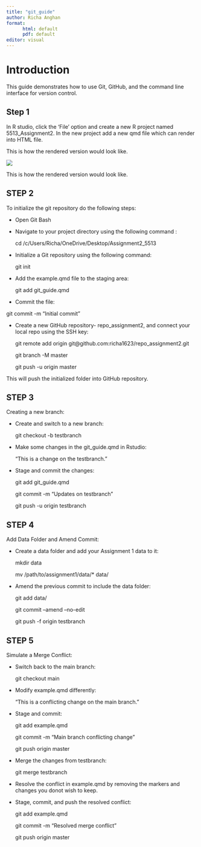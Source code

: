 ```yaml
---
title: "git_guide"
author: Richa Anghan
format: 
      html: default
      pdf: default 
editor: visual
---
```


# Introduction

This guide demonstrates how to use Git, GitHub, and the command line interface for version control.

## Step 1

In R studio, click the 'File' option and create a new R project named 5513_Assignment2. In the new project add a new qmd file which can render into HTML file.

This is how the rendered version would look like.

![](images/Screenshot%202025-05-14%20202259.png)

This is how the rendered version would look like.

## STEP 2

To initialize the git repository do the following steps:

-   Open Git Bash

-   Navigate to your project directory using the following command :

    cd /c/Users/Richa/OneDrive/Desktop/Assignment2_5513

-   Initialize a Git repository using the following command:

    git init

-   Add the example.qmd file to the staging area:

    git add git_guide.qmd

-   Commit the file:

git commit -m "Initial commit"

-   Create a new GitHub repository- repo_assignment2, and connect your local repo using the SSH key:

    git remote add origin git\@github.com:richa1623/repo_assignment2.git

    git branch -M master

    git push -u origin master

This will push the initialized folder into GitHub repository.

## STEP 3

Creating a new branch:

-   Create and switch to a new branch:

    git checkout -b testbranch

-   Make some changes in the git_guide.qmd in Rstudio:

    "This is a change on the testbranch."

-   Stage and commit the changes:

    git add git_guide.qmd

    git commit -m "Updates on testbranch"

    git push -u origin testbranch

## STEP 4

Add Data Folder and Amend Commit:

-   Create a data folder and add your Assignment 1 data to it:

    mkdir data

    mv /path/to/assignment1/data/\* data/

-   Amend the previous commit to include the data folder:

    git add data/

    git commit --amend --no-edit

    git push -f origin testbranch

## STEP 5

Simulate a Merge Conflict:

-   Switch back to the main branch:

    git checkout main

-   Modify example.qmd differently:

    "This is a conflicting change on the main branch."

-   Stage and commit:

    git add example.qmd

    git commit -m "Main branch conflicting change"

    git push origin master

-   Merge the changes from testbranch:

    git merge testbranch

-   Resolve the conflict in example.qmd by removing the markers and changes you donot wish to keep.

-   Stage, commit, and push the resolved conflict:

    git add example.qmd

    git commit -m "Resolved merge conflict"

    git push origin master
